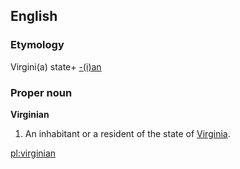 ==English==
===Etymology===
Virgini(a) state+ [[-ian|-(i)an]]
===Proper noun===
'''Virginian'''
#An inhabitant or a resident of the state of [[Virginia]].

[[pl:virginian]]